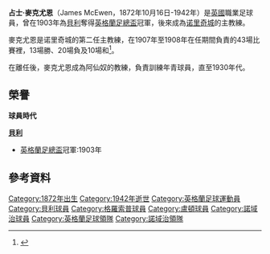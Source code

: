 {{noteTA
|G1=football
|G2=FAcup
|G3=EPL
}}

'''占士·麥克尤恩'''（James McEwen，1872年10月16日-1942年）是[[英國|英國]]職業足球員，曾在1903年為[[伯利足球俱樂部|貝利]]奪得[[英格蘭足總盃|英格蘭足總盃]]冠軍，後來成為[[诺里奇城足球俱乐部|诺里奇城]]的主教練。

麥克尤恩是诺里奇城的第二任主教練，在1907年至1908年在任期間負責的43場比賽裡，13場勝、20場負及10場和<ref>{{Cite web 
 |url=http://www.edp24.co.uk/Content/Sport/CanaryCentenary/Managers.asp 
 |title=诺里奇城主教練的歷史 
 |publisher=[[諾福克東方日報|諾福克東方日報]] 
 |accessdate=2008-03-09 
 |deadurl=yes 
 |archiveurl=https://web.archive.org/web/20080504204315/http://www.edp24.co.uk/Content/Sport/CanaryCentenary/Managers.asp 
 |archivedate=2008-05-04 
 }}</ref>。

在離任後，麥克尤恩成為阿仙奴的教練，負責訓練年青球員，直至1930年代。

== 榮譽 ==

'''球員時代'''

'''[[伯利足球俱樂部|貝利]]'''
*[[英格蘭足總盃|英格蘭足總盃]]冠軍:1903年

== 參考資料 ==
{{reflist}}

{{諾域治足球會歷任主教練}}
{{DEFAULTSORT:McEwen, James}}
[[Category:1872年出生|Category:1872年出生]]
[[Category:1942年逝世|Category:1942年逝世]]
[[Category:英格蘭足球運動員|Category:英格蘭足球運動員]]
[[Category:貝利球員|Category:貝利球員]]
[[Category:格羅索普球員|Category:格羅索普球員]]
[[Category:盧頓球員|Category:盧頓球員]]
[[Category:諾域治球員|Category:諾域治球員]]
[[Category:英格蘭足球領隊|Category:英格蘭足球領隊]]
[[Category:諾域治領隊|Category:諾域治領隊]]